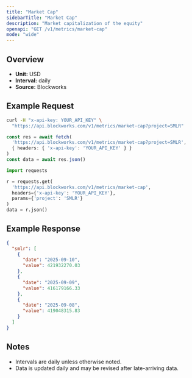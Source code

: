 ```yaml
---
title: "Market Cap"
sidebarTitle: "Market Cap"
description: "Market capitalization of the equity"
openapi: "GET /v1/metrics/market-cap"
mode: "wide"
---
```


## Overview

- **Unit:** USD
- **Interval:** daily
- **Source:** Blockworks

## Example Request

<CodeGroup>

```bash cURL
curl -H "x-api-key: YOUR_API_KEY" \
  "https://api.blockworks.com/v1/metrics/market-cap?project=SMLR"
```

```typescript TypeScript
const res = await fetch(
  'https://api.blockworks.com/v1/metrics/market-cap?project=SMLR',
  { headers: { 'x-api-key': 'YOUR_API_KEY' } }
)
const data = await res.json()
```

```python Python
import requests

r = requests.get(
  'https://api.blockworks.com/v1/metrics/market-cap',
  headers={'x-api-key': 'YOUR_API_KEY'},
  params={'project': 'SMLR'}
)
data = r.json()
```

</CodeGroup>

## Example Response

```json
{
  "smlr": [
    {
      "date": "2025-09-10",
      "value": 421932270.03
    },
    {
      "date": "2025-09-09",
      "value": 416179166.33
    },
    {
      "date": "2025-09-08",
      "value": 419048315.83
    }
  ]
}
```

## Notes
- Intervals are daily unless otherwise noted.
- Data is updated daily and may be revised after late-arriving data.